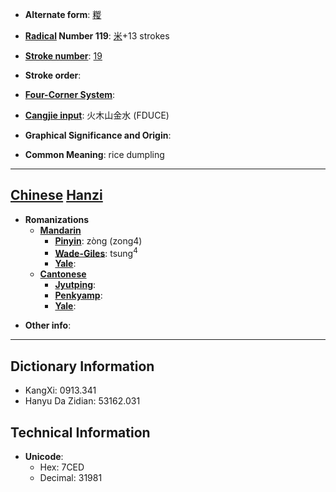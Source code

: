 * '''Alternate form''': [[糉]]

* '''[[Wiktionary:Chinese radical index| Radical]] Number 119''': [[Wiktionary:Chinese radical index 米|米]]+13 strokes

* '''[[Wiktionary:Chinese total strokes index|Stroke number]]''': [[Wiktionary:Chinese total strokes index 19|19]]

* '''Stroke order''': 

* '''[[Wiktionary:Chinese four corner index|Four-Corner System]]''': 

* '''[[Wiktionary:Chinese Cangjie index|Cangjie input]]''': 火木山金水 (FDUCE)

* '''Graphical Significance and Origin''': 

* '''Common Meaning''': rice dumpling

----

== [[Chinese]] [[Hanzi]] ==

* '''Romanizations'''
** '''[[Mandarin]]'''
*** '''[[Pinyin]]''': zòng (zong4)
*** '''[[Wade-Giles]]''': tsung<sup>4</sup>
*** '''[[Yale]]''': 
** '''[[Cantonese]]'''
*** '''[[Jyutping]]''':
*** '''[[Penkyamp]]''': 
*** '''[[Yale]]''': 

* '''Other info''': 

----

== Dictionary Information ==

* KangXi: 0913.341
* Hanyu Da Zidian: 53162.031

== Technical Information ==

* '''Unicode''':
** Hex: 7CED
** Decimal: 31981